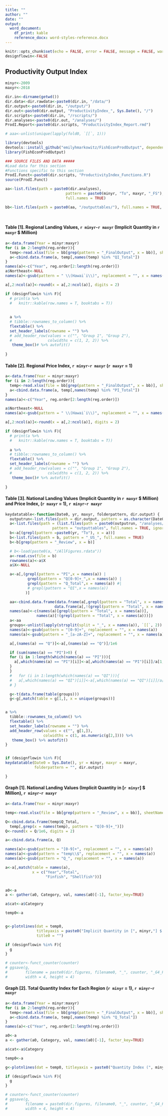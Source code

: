 ```yaml
---
title: ""
author: ""
date: ""
output: 
  word_document:
    df_print: kable
    reference_docx: word-styles-reference.docx
---
```


```r
knitr::opts_chunk$set(echo = FALSE, error = FALSE, message = FALSE, warning = FALSE)
designflowin<-FALSE
```

## Productivity Output Index

```r
minyr<-2009
maxyr<-2018

dir.in<-dirname(getwd())
dir.data<-dir.rawdata<-paste0(dir.in, "/data/")
dir.output<-paste0(dir.in, "/output/")
dir.out<-paste0(dir.output, "ProductivityIndex_", Sys.Date(), "/")
dir.scripts<-paste0(dir.in, "/rscripts/")
dir.analyses<-paste0(dir.out, "/analyses/")
ProdI.Report<-paste0(dir.scripts, "ProductivityIndex_Report.rmd")

# aaa<-unlist(unique(lapply(fold0, `[[`, 1)))

library(devtools)
devtools::install_github("emilyhmarkowitz/FishEconProdOutput", dependencies = TRUE)
library(FishEconProdOutput)

### SOURCE FILES AND DATA #####
#Load data for this section
#Functions specific to this section
ProdI.Funct<-paste0(dir.scripts, "ProductivityIndex_Functions.R")
source(ProdI.Funct)

aa<-list.files(path = paste0(dir.analyses), 
                           pattern = paste0(minyr, "To", maxyr, "_FS"), 
                           full.names = TRUE)

bb<-list.files(path = paste0(aa, "/outputtables/"), full.names = TRUE, pattern = "000_All")




```


#### Table [1]. Regional Landing Values, `r minyr`-`r maxyr` (Implicit Quantity in `r maxyr` $ Million)

```r

a<-data.frame(Year = minyr:maxyr)
for (i in 2:length(reg.order)){
  temp<-read.xlsx(file = bb[grep(pattern = "_FinalOutput", x = bb)], sheetName = reg.order[i])
  a<-cbind.data.frame(a, temp[,names(temp) %in% "QI_Total"])
}
names(a)<-c("Year", reg.order[2:length(reg.order)])
a$Northeast<-NULL
names(a)<-gsub(pattern = " \\(Hawai`i\\)", replacement = "", x = names(a))

a[,2:ncol(a)]<-round(x = a[,2:ncol(a)], digits = 2)

if (designflowin %in% F){
  # print(a %>%
  #   knitr::kable(row.names = T, booktabs = T))
  
  
  a %>% 
  # tibble::rownames_to_column() %>% 
  flextable() %>%
  set_header_labels(rowname = "") %>% 
  # add_header_row(values = c("", "Group 1", "Group 2"), 
  #                colwidths = c(1, 2, 2)) %>% 
   theme_box()# %>% autofit()
  
}
```


#### Table [2]. Regional Price Index, `r minyr`-`r maxyr` (`r maxyr` = 1)

```r

a<-data.frame(Year = minyr:maxyr)
for (i in 2:length(reg.order)){
  temp<-read.xlsx(file = bb[grep(pattern = "_FinalOutput", x = bb)], sheetName = reg.order[i])
  a<-cbind.data.frame(a, temp[,names(temp) %in% "PI_Total"])
}
names(a)<-c("Year", reg.order[2:length(reg.order)])

a$Northeast<-NULL
names(a)<-gsub(pattern = " \\(Hawai`i\\)", replacement = "", x = names(a))

a[,2:ncol(a)]<-round(x = a[,2:ncol(a)], digits = 2)

if (designflowin %in% F){
  # print(a %>%
  #   knitr::kable(row.names = T, booktabs = T))
  
  a %>% 
  # tibble::rownames_to_column() %>% 
  flextable() %>%
  set_header_labels(rowname = "") %>% 
  # add_header_row(values = c("", "Group 1", "Group 2"), 
  #                colwidths = c(1, 2, 2)) %>% 
   theme_box()# %>% autofit()
  
}
```


#### Table [3]. National Landing Values (Implicit Quantity in `r maxyr` $ Million) and Price Index, (`r maxyr` = 1), `r minyr`-`r maxyr` 

```r

keydatatable<-function(Date0, yr, maxyr, folderpattern, dir.output) {
  outputrun<-list.files(path = dir.output, pattern = as.character(Date0), full.names = TRUE)
  a<-list.files(path = (list.files(path = paste0(outputrun, "/analyses/"), full.names = TRUE, pattern = paste0(yr, "To", maxyr, "_", folderpattern))),
                     pattern = "outputtables", full.names = TRUE, ignore.case = TRUE)
  b<-a[(grepl(pattern =paste0(yr, "To"), x = a))]
  b<-list.files(path = b, pattern = "_US_", full.names = TRUE)
  b<-b[grep(pattern = "_Review", x = b)]

  # b<-load(paste0(a, "/AllFigures.rdata"))
  a<-read.csv(file = b)
  rownames(a)<-a$X
  a$X<-NULL

  a<-a[,(grepl(pattern = "PI",x = names(a)) |
          grepl(pattern = "Q[0-9]+_",x = names(a)) |
          grepl(pattern = "Q_Total",x = names(a)) #|
          # grepl(pattern = "QI",x = names(a))
         )]

  aa<-cbind.data.frame(data.frame(a[,grepl(pattern = "Total", x = names(a))]),
                      data.frame(a[,!(grepl(pattern = "Total", x = names(a)))]))
  names(aa)<-c(names(a)[grepl(pattern = "Total", x = names(a))],
              names(a)[!(grepl(pattern = "Total", x = names(a)))])
  a<-aa
  groups<-unlist(lapply(strsplit(split = "_", x = names(a)), `[[`, 2))
  names(a)<-gsub(pattern = "[0-9]+", replacement = "", x = names(a))
  names(a)<-gsub(pattern = "_[a-zA-Z]+", replacement = "", x = names(a))

  a[,(names(a) == "Q")]<-a[,(names(a) == "Q")]/1e6

  if (sum(names(a) == "PI")>0) {
  for (i in 1:length(which(names(a) == "PI"))){
    a[,which(names(a) == "PI")[i]]<-a[,which(names(a) == "PI")[i]]/a[1,which(names(a) == "PI")[i]]
  }
  }
  #   for (i in 1:length(which(names(a) == "QI"))){
  #   a[,which(names(a) == "QI")[i]]<-a[,which(names(a) == "QI")[i]]/a[1,which(names(a) == "QI")[i]]
  # }

  g<-t(data.frame(table(groups)))
  g<-g[,match(table = g[1,], x = unique(groups))]


a %>%
  tibble::rownames_to_column() %>%
  flextable() %>%
  set_header_labels(rowname = "") %>%
  add_header_row(values = c("", g[1,]),
                 colwidths = c(1, as.numeric(g[2,]))) %>%
   theme_box() %>% autofit()
}


if (designflowin %in% F){
keydatatable(Date0 = Sys.Date(), yr = minyr, maxyr = maxyr, 
             folderpattern = "", dir.output)

}
```

#### Graph [1]. National Landing Values (Implicit Quantity in [`r minyr`] $ Million), `r minyr`-`r maxyr` 

```r

a<-data.frame(Year = minyr:maxyr)

temp<-read.xlsx(file = bb[grep(pattern = "_Review", x = bb)], sheetName = reg.order[1])

Q<-cbind.data.frame(temp$Q_Total,
  temp[,grep(x = names(temp), pattern = "Q[0-9]+_")])
Q<-round(x = Q/1e6, digits = 2)

a<-cbind.data.frame(a, Q)

names(a)<-gsub(pattern = "[0-9]+", replacement = "", x = names(a))
names(a)<-gsub(pattern = "temp\\$", replacement = "", x = names(a))
names(a)<-gsub(pattern = "Q_", replacement = "", x = names(a))

a<-a[,match(table = names(a),
            x = c("Year","Total",
                  "Finfish", "Shellfish"))]


a0<-a
a <- gather(a0, Category, val, names(a0)[-1], factor_key=TRUE)

a$cat<-a$Category

temp0<-a


g<-plotnlines(dat = temp0, 
              titleyaxis = paste0("Implicit Quantity in [", minyr,"] $ Million"), 
              title0 = "")

if (designflowin %in% F){
  g
} 

# counter<-funct_counter(counter)
# ggsave(g,
#        filename = paste0(dir.figures, filename0, "_", counter, "_G4_Figure.pdf"),
#        width = 4, height = 4)

```

#### Graph [2]. Total Quantity Index for Each Region (`r minyr` = 1), `r minyr`-`r maxyr`

```r

a<-data.frame(Year = minyr:maxyr)
for (i in 2:length(reg.order)){
  temp<-read.xlsx(file = bb[grep(pattern = "_FinalOutput", x = bb)], sheetName = reg.order[i])
  a<-cbind.data.frame(a, temp[,names(temp) %in% "Q_Total"])
}
names(a)<-c("Year", reg.order[2:length(reg.order)])

a0<-a
a <- gather(a0, Category, val, names(a0)[-1], factor_key=TRUE)

a$cat<-a$Category

temp0<-a

g<-plotnlines(dat = temp0, titleyaxis = paste0("Quantity Index (", minyr," = 1)"), title0 = "")

if (designflowin %in% F){
  g
} 

# counter<-funct_counter(counter)
# ggsave(g,
#        filename = paste0(dir.figures, filename0, "_", counter, "_G4_Figure.pdf"),
#        width = 4, height = 4)

```


